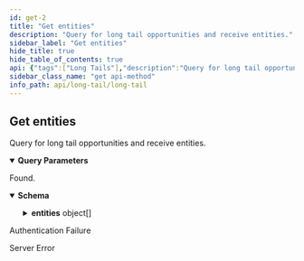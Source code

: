 ```yaml
---
id: get-2
title: "Get entities"
description: "Query for long tail opportunities and receive entities."
sidebar_label: "Get entities"
hide_title: true
hide_table_of_contents: true
api: {"tags":["Long Tails"],"description":"Query for long tail opportunities and receive entities.","operationId":"get_2","parameters":[{"name":"q","in":"query","description":"The Longtail query","required":true,"schema":{"type":"string"}},{"name":"ln","in":"query","description":"A location name, origin of the search","required":true,"schema":{"type":"string"},"example":"London,England,United Kingdom"},{"name":"lc","in":"query","description":"Language Code","required":true,"schema":{"type":"string"},"example":"en"},{"name":"sd","in":"query","description":"Search Domain","required":true,"schema":{"type":"string"},"example":"google.co.uk, google.com.au, google.de, etc."},{"name":"sc","in":"query","description":"Analysis Scope","required":false,"schema":{"type":"string","enum":["all","local","network"]}},{"name":"d","in":"query","description":"The maximum number of results to analyze","required":false,"schema":{"type":"string","default":"10"}}],"responses":{"200":{"description":"Found.","content":{"*/*":{"schema":{"type":"object","properties":{"summary":{"type":"string","description":"The page summary."},"entities":{"type":"array","description":"The list of entities matching the query.","items":{"type":"object","properties":{"reference":{"type":"string","description":"The referenced entity URI"},"properties":{"type":"object","properties":{"name":{"type":"string","description":"The name of the entity."},"sameAs":{"type":"array","description":"A list of sameAs entity URIs.","items":{"type":"string","description":"A list of sameAs entity URIs."}}}}},"description":"The list of entities matching the query."}}}}}}},"401":{"description":"Authentication Failure"},"500":{"description":"Server Error"}},"security":[{"ApiKey":[]}],"method":"get","path":"/longtail","servers":[{"url":"https://api.wordlift.io/longtail"}],"securitySchemes":{"ApiKey":{"type":"apiKey","description":"`Key {your key}`","name":"Authorization","in":"header"}},"info":{"title":"Long Tail","description":"Provide suggestions for long tail opportunities.","termsOfService":"https://wordlift.io/terms-of-service/","contact":{"name":"WordLift","url":"https://wordlift.io","email":"hello@wordlift.io"},"license":{"name":"(c) copyright 2022-present WordLift","url":"https://wordlift.io"},"version":"1.0"},"postman":{"name":"Get entities","description":{"content":"Query for long tail opportunities and receive entities.","type":"text/plain"},"url":{"path":["longtail"],"host":["{{baseUrl}}"],"query":[{"disabled":false,"description":{"content":"(Required) The Longtail query","type":"text/plain"},"key":"q","value":""},{"disabled":false,"description":{"content":"(Required) A location name, origin of the search","type":"text/plain"},"key":"ln","value":""},{"disabled":false,"description":{"content":"(Required) Language Code","type":"text/plain"},"key":"lc","value":""},{"disabled":false,"description":{"content":"(Required) Search Domain","type":"text/plain"},"key":"sd","value":""},{"disabled":false,"description":{"content":"Analysis Scope","type":"text/plain"},"key":"sc","value":""},{"disabled":false,"description":{"content":"The maximum number of results to analyze","type":"text/plain"},"key":"d","value":""}],"variable":[]},"header":[{"key":"Accept","value":"*/*"}],"method":"GET","auth":{"type":"apikey","apikey":[{"type":"any","value":"Authorization","key":"key"},{"type":"any","value":"<API Key>","key":"value"},{"type":"any","value":"header","key":"in"}]}}}
sidebar_class_name: "get api-method"
info_path: api/long-tail/long-tail
---
```



## Get entities



Query for long tail opportunities and receive entities.

<details style={{"marginBottom":"1rem"}} data-collapsed={false} open={true}><summary style={{}}><strong>Query Parameters</strong></summary><div><ul><ParamsItem className={"paramsItem"} param={{"name":"q","in":"query","description":"The Longtail query","required":true,"schema":{"type":"string"}}}></ParamsItem><ParamsItem className={"paramsItem"} param={{"name":"ln","in":"query","description":"A location name, origin of the search","required":true,"schema":{"type":"string"},"example":"London,England,United Kingdom"}}></ParamsItem><ParamsItem className={"paramsItem"} param={{"name":"lc","in":"query","description":"Language Code","required":true,"schema":{"type":"string"},"example":"en"}}></ParamsItem><ParamsItem className={"paramsItem"} param={{"name":"sd","in":"query","description":"Search Domain","required":true,"schema":{"type":"string"},"example":"google.co.uk, google.com.au, google.de, etc."}}></ParamsItem><ParamsItem className={"paramsItem"} param={{"name":"sc","in":"query","description":"Analysis Scope","required":false,"schema":{"type":"string","enum":["all","local","network"]}}}></ParamsItem><ParamsItem className={"paramsItem"} param={{"name":"d","in":"query","description":"The maximum number of results to analyze","required":false,"schema":{"type":"string","default":"10"}}}></ParamsItem></ul></div></details><div><ApiTabs><TabItem label={"200"} value={"200"}><div>

Found.

</div><div><MimeTabs schemaType={"response"}><TabItem label={"*/*"} value={"*/*"}><SchemaTabs><TabItem label={"Schema"} value={"Schema"}><details style={{}} data-collapsed={false} open={true}><summary style={{"textAlign":"left"}}><strong>Schema</strong></summary><div style={{"textAlign":"left","marginLeft":"1rem"}}></div><ul style={{"marginLeft":"1rem"}}><SchemaItem collapsible={false} name={"summary"} required={false} schemaDescription={"The page summary."} schemaName={"string"} qualifierMessage={undefined} defaultValue={undefined}></SchemaItem><SchemaItem collapsible={true} className={"schemaItem"}><details style={{}}><summary style={{}}><strong>entities</strong><span style={{"opacity":"0.6"}}> object[]</span></summary><div style={{"marginLeft":"1rem"}}><div style={{"marginTop":".5rem","marginBottom":".5rem"}}>

The list of entities matching the query.

</div><SchemaItem collapsible={false} name={"reference"} required={false} schemaDescription={"The referenced entity URI"} schemaName={"string"} qualifierMessage={undefined} defaultValue={undefined}></SchemaItem><SchemaItem collapsible={true} className={"schemaItem"}><details style={{}}><summary style={{}}><strong>properties</strong><span style={{"opacity":"0.6"}}> object</span></summary><div style={{"marginLeft":"1rem"}}><SchemaItem collapsible={false} name={"name"} required={false} schemaDescription={"The name of the entity."} schemaName={"string"} qualifierMessage={undefined} defaultValue={undefined}></SchemaItem><SchemaItem collapsible={false} name={"sameAs"} required={false} schemaDescription={"A list of sameAs entity URIs."} schemaName={"string[]"} qualifierMessage={undefined} defaultValue={undefined}></SchemaItem></div></details></SchemaItem></div></details></SchemaItem></ul></details></TabItem><TabItem label={"Example (from schema)"} value={"Example (from schema)"}><ResponseSamples responseExample={"{\n  \"summary\": \"string\",\n  \"entities\": [\n    {\n      \"reference\": \"string\",\n      \"properties\": {\n        \"name\": \"string\",\n        \"sameAs\": [\n          \"string\"\n        ]\n      }\n    }\n  ]\n}"} language={"json"}></ResponseSamples></TabItem></SchemaTabs></TabItem></MimeTabs></div></TabItem><TabItem label={"401"} value={"401"}><div>

Authentication Failure

</div><div></div></TabItem><TabItem label={"500"} value={"500"}><div>

Server Error

</div><div></div></TabItem></ApiTabs></div>
      